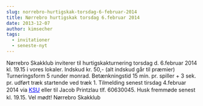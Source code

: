 ```yaml
---
slug: norrebro-hurtigskak-torsdag-6-februar-2014
title: Nørrebro hurtigskak torsdag 6.februar 2014
date: 2013-12-07
author: kimsecher
tags:
  - invitationer
  - seneste-nyt
---
```

Nørrebro Skakklub inviterer til hurtigskakturnering torsdag d. 6.februar 2014 kl. 19.15 i vores lokaler.
Indskud kr. 50,- (alt indskud går til præmier)
Turneringsform 5 runder monrad.
Betænkningstid 15 min. pr. spiller + 3 sek. pr. udført træk startende ved træk 1.
<span style="line-height: 1.4em;">Tilmelding senest tirsdag 4.februar 2014 via <span style="text-decoration: underline; color: #0000ff;"><a href="http://ksu.dk/kalender/dotnet/viskalender.aspx?id=1291"><span style="color: #0000ff; text-decoration: underline;">KSU</span></a></span> eller til Jacob Printzlau tlf. 60630045.
</span><span style="line-height: 1.4em;">Husk fremmøde senest kl. 19.15.
</span><span style="line-height: 1.4em;">Vel mødt!
</span>Nørrebro Skakklub
